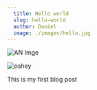 ```yaml
---
  title: Hello world
  slug: hello-world
  author: Daniel
  image: ./images/hello.jpg
---
```


![AN Imge](./images/hello.jpg)

![oshey](https://i.ytimg.com/vi/MC-mszipMKY/hqdefault.jpg)

This is my first blog post